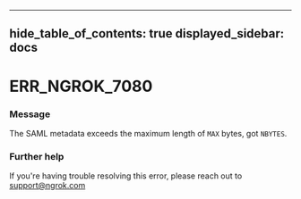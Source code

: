 

---
hide_table_of_contents: true
displayed_sidebar: docs
---


# ERR_NGROK_7080

### Message
The SAML metadata exceeds the maximum length of `MAX` bytes, got `NBYTES`.

<ErrorDetails />



### Further help
If you're having trouble resolving this error, please reach out to [support@ngrok.com](mailto:support@ngrok.com?subject=Help%20with%20ERR_NGROK_7080)

